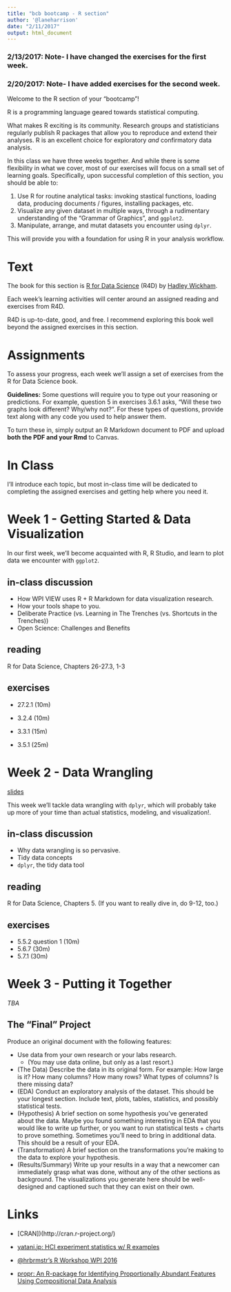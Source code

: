 ```yaml
---
title: "bcb bootcamp - R section"
author: '@laneharrison'
date: "2/11/2017"
output: html_document
---
```


### 2/13/2017: Note- I have changed the exercises for the first week.
### 2/20/2017: Note- I have added exercises for the second week.

Welcome to the R section of your "bootcamp"!

R is a programming language geared towards statistical computing.

What makes R exciting is its community.
Research groups and statisticians regularly publish R packages that allow you to reproduce and extend their analyses.
R is an excellent choice for exploratory *and* confirmatory data analysis.

In this class we have three weeks together.
And while there is some flexibility in what we cover, most of our exercises will focus on a small set of learning goals.
Specifically, upon successful completion of this section, you should be able to:

1. Use R for routine analytical tasks: invoking stastical functions, loading data, producing documents / figures, installing packages, etc.
2. Visualize any given dataset in multiple ways, through a rudimentary understanding of the "Grammar of Graphics", and `ggplot2`.
3. Manipulate, arrange, and mutat datasets you encounter using `dplyr`.

This will provide you with a foundation for using R in your analysis workflow.

# Text

The book for this section is [R for Data Science](http://r4ds.had.co.nz/) (R4D) by [Hadley Wickham](http://twitter.com/hadleywickham).

Each week's learning activities will center around an assigned reading and exercises from R4D.

R4D is up-to-date, good, and free.
I recommend exploring this book well beyond the assigned exercises in this section.

# Assignments

To assess your progress, each week we'll assign a set of exercises from the R for Data Science book.

**Guidelines:** Some questions will require you to type out your reasoning or predictions. 
For example, question 5 in exercises 3.6.1 asks, "Will these two graphs look different? Why/why not?".
For these types of questions, provide text along with any code you used to help answer them.

To turn these in, simply output an R Markdown document to PDF and upload **both the PDF and your Rmd** to Canvas.

# In Class

I'll introduce each topic, but most in-class time will be dedicated to completing the assigned exercises and getting help where you need it.

# Week 1 - Getting Started & Data Visualization

In our first week, we'll become acquainted with R, R Studio, and learn to plot data we encounter with `ggplot2`.

## in-class discussion

- How WPI VIEW uses R + R Markdown for data visualization research.
- How your tools shape to you.
- Deliberate Practice (vs. Learning in The Trenches (vs. Shortcuts in the Trenches))
- Open Science: Challenges and Benefits

## reading

R for Data Science, Chapters 26-27.3, 1-3

## exercises

- 27.2.1 (10m)

- 3.2.4 (10m)
- 3.3.1 (15m)
- 3.5.1 (25m)

# Week 2 - Data Wrangling

[slides](week2-inclass.html)

This week we'll tackle data wrangling with `dplyr`, which will probably take up more of your time than actual statistics, modeling, and visualization!.

## in-class discussion

- Why data wrangling is so pervasive.
- Tidy data concepts
- `dplyr`, the tidy data tool

## reading

R for Data Science, Chapters 5. 
(If you want to really dive in, do 9-12, too.)

## exercises

- 5.5.2 question 1 (10m)
- 5.6.7 (30m)
- 5.7.1 (30m)

# Week 3 - Putting it Together

*TBA*

## The "Final" Project

Produce an original document with the following features:

- Use data from your own research or your labs research. 
    - (You may use data online, but only as a last resort.)
- (The Data) Describe the data in its original form. For example: How large is it? How many columns? How many rows? What types of columns? Is there missing data?
- (EDA) Conduct an exploratory analysis of the dataset. This should be your longest section. Include text, plots, tables, statistics, and possibly statistical tests.
- (Hypothesis) A brief section on some hypothesis you've generated about the data. Maybe you found something interesting in EDA that you would like to write up further, or you want to run statistical tests + charts to prove something. Sometimes you'll need to bring in additional data. This should be a result of your EDA.
- (Transformation) A brief section on the transformations you're making to the data to explore your hypothesis.
- (Results/Summary) Write up your results in a way that a newcomer can immediately grasp what was done, without any of the other sections as background. The visualizations you generate here should be well-designed and captioned such that they can exist on their own.

# Links

- [CRAN])(http://cran.r-project.org/)
- [yatani.jp: HCI experiment statistics w/ R examples](http://yatani.jp/teaching/doku.php?id=hcistats:start)
- [\@hrbrmstr's R Workshop WPI 2016](https://hrbrmstr.github.io/WPIRWorkshop/)

- [propr: An R-package for Identifying Proportionally Abundant Features Using Compositional Data Analysis](http://biorxiv.org/content/early/2017/02/01/104935)
